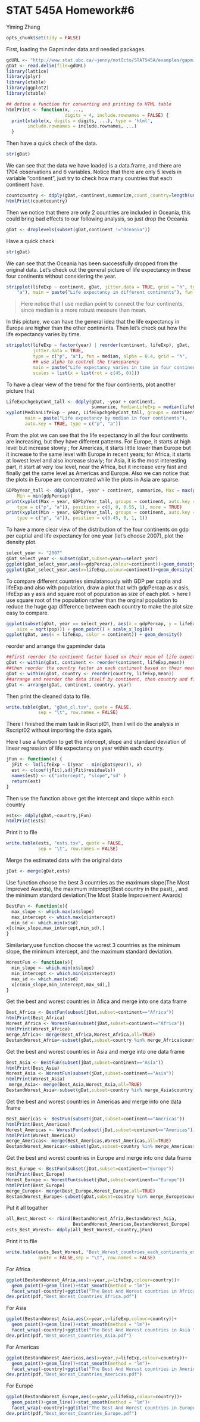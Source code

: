 STAT 545A Homework#6
========================================================
  Yiming Zhang
```r
opts_chunk$set(tidy = FALSE)
```

First, loading the Gapminder data and needed packages.
```r
gdURL <- "http://www.stat.ubc.ca/~jenny/notOcto/STAT545A/examples/gapminder/data/gapminderDataFiveYear.txt"
gDat <- read.delim(file=gdURL)
library(lattice)
library(plyr)
library(xtable)
library(ggplot2)
library(xtable)
```

```r
## define a function for converting and printing to HTML table
htmlPrint <- function(x, ...,
                      digits = 4, include.rownames = FALSE) {
  print(xtable(x, digits = digits, ...), type = 'html',
        include.rownames = include.rownames, ...)
  }

```
Then have a quick check of the data.
```r
str(gDat)
```
We can see that the data we have loaded is a data.frame, and there are 1704 observations and 6 variables. Notice that there are only 5 levels in variable "continent", just try to check how many countries that each continent have.
```r
countcountry <- ddply(gDat,~continent,summarize,count_country=length(unique(country)))
htmlPrint(countcountry)
```
Then we notice that there are only 2 countries are included in Oceania, this could bring bad effects to our following analysis, so just drop the Oceania.
```r
gDat <- droplevels(subset(gDat,continent !="Oceania"))
```
Have a quick check
```r
str(gDat)
```
We can see that the Oceania has been successfully dropped from the original data.
Let's check out the general picture of life expectancy in these four continents without considering the year.
```r
stripplot(lifeExp ~ continent, gDat, jitter.data = TRUE, grid = "h", type = c("p", 
    "a"), main = paste("Life expectancy in different continents"), fun = median)
```
>Here notice that I use median point to connect the four continents, since median is a more robust measure than mean.

In this picture, we can have the general idea that the life expectancy in Europe are higher than the other continents. 
Then let's check out how the life expectancy varies by time.
```r
stripplot(lifeExp ~ factor(year) | reorder(continent, lifeExp), gDat,
          jitter.data = TRUE,
          type = c("p", "a"), fun = median, alpha = 0.4, grid = "h", 
          ## use alpha to control the transparency 
          main = paste("Life expectancy varies in time in four continents"),
          scales = list(x = list(rot = c(45, 0))))
```
To have a clear view of the trend for the four continents, plot another picture that 
```r
LifeExpchgebyCont_tall <- ddply(gDat, ~year + continent, 
                                summarize, MedianLifeExp = median(lifeExp))
xyplot(MedianLifeExp ~ year, LifeExpchgebyCont_tall, groups = continent, 
       main = paste("Life expectancy by median in four continents"),
       auto.key = TRUE, type = c("p", "a"))
```
From the plot we can see that the life expectancy in all the four continents are increasing, but they have different patterns. For Europe, it starts at high level but increase slowly ; for Americas, it starts little lower than Europe but it increase to the same level with Europe in recent years; for Africa, it starts at lowest level and also increase slowly; for Asia, it is the most interesting part, it start at very low level, near the Africa, but it increase very fast and finally get the same level as Americas and Europe. Also we can notice that the plots in Europe are concentrated while the plots in Asia are sparse. 

```r
GDPbyYear_tall <- ddply(gDat, ~year + continent, summarize, Max = max(gdpPercap), 
    Min = min(gdpPercap))
print(xyplot(Max ~ year, GDPbyYear_tall, groups = continent, auto.key = TRUE, 
    type = c("p", "a")), position = c(0, 0, 0.55, 1), more = TRUE)
print(xyplot(Min ~ year, GDPbyYear_tall, groups = continent, auto.key = TRUE, 
    type = c("p", "a")), position = c(0.45, 0, 1, 1))
```

To have a more clear view of the distribution of the four continents on gdp per captial and life expectancy for one year (let's choose 2007), plot the density plot.
```r
select_year <- "2007"
gDat_select_year <- subset(gDat,subset=year==select_year)
ggplot(gDat_select_year,aes(x=gdpPercap,colour=continent))+geom_density()
ggplot(gDat_select_year,aes(x=lifeExp,colour=continent))+geom_density()
```
To compare different countries simulatanously with GDP per captia and lifeExp and also with population, draw a plot that with gdpPercap as x asis, lifeExp as y asis and square root of population as size of each plot.
> here I use square root of the population rather than the orginal population to reduce the huge gap difference between each country to make the plot size easy to compare. 
```r
ggplot(subset(gDat, year == select_year), aes(x = gdpPercap, y = lifeExp, colour = continent, 
    size = sqrt(pop))) + geom_point() + scale_x_log10()
ggplot(gDat, aes(x = lifeExp, color = continent)) + geom_density()
```

reorder and arrange the gapminder data
```r
##first reorder the continent factor based on their mean of life expectancy
gDat <- within(gDat, continent <- reorder(continent, lifeExp,mean))
##then reorder the country factor in each continent based on their mean of life expectancy
gDat <- within(gDat, country <- reorder(country, lifeExp,mean))
##arrange and reorder the data itself by continent, then country and finally year
gDat <- arrange(gDat, continent, country, year)
```
Then print the cleaned data to file.
```r
write.table(gDat, "gDat_cl.tsv", quote = FALSE,
            sep = "\t", row.names = FALSE)
```
There I finished the main task in Rscript01, then I will do the analysis in Rscript02 without importing the data again. 

Here I use a function to get the intercept, slope and standard deviation of linear regression of life expectancy on year within each country.
```r
jFun <- function(x) {
  jFit <- lm(lifeExp ~ I(year - min(gDat$year)), x)
  est <- c(coef(jFit),sd(jFit$residuals))
  names(est) <- c("intercept", "slope","sd" )
  return(est)
}
```
Then use the function above get the intercept and slope within each country
```r
ests<- ddply(gDat,~country,jFun)
htmlPrint(ests)
```

Print it to file
```r
write.table(ests, "ests.tsv", quote = FALSE,
            sep = "\t", row.names = FALSE)
```

Merge the estimated data with the original data
```r
jDat <- merge(gDat,ests)
```

Use function choose the best 3 countries as the maximum slope(The Most Improved Awards), the maximum intercept(Best country in the past), , and the minimum standard deviation(The Most Stable Improvement Awards)
```r
BestFun <- function(x){
  max_slope <- which.max(x$slope)
  max_intercept <- which.max(x$intercept)
  min_sd <- which.min(x$sd)
x[c(max_slope,max_intercept,min_sd),]
}
```

Similariary,use function choose the worest 3 countries as the minimum slope, the minimum intercept, and the maximum standard deviation.
```r
WorestFun <- function(x){
  min_slope <- which.min(x$slope)
  min_intercept <- which.min(x$intercept)
  max_sd <- which.max(x$sd)
  x[c(min_slope,min_intercept,max_sd),]
}
```
Get the best and worest countries in Afica and merge into one data frame
```r
Best_Africa <- BestFun(subset(jDat,subset=continent=="Africa"))
htmlPrint(Best_Africa)
Worest_Africa <- WorestFun(subset(jDat,subset=continent=="Africa"))
htmlPrint(Worest_Africa)
merge_Africa<- merge(Best_Africa,Worest_Africa,all=TRUE)
BestandWorest_Afria<-subset(gDat,subset=country %in% merge_Africa$country)
```
Get the best and worest countries in Asia and merge into one data frame
```r
Best_Asia <- BestFun(subset(jDat,subset=continent=="Asia"))
htmlPrint(Best_Asia)
Worest_Asia <- WorestFun(subset(jDat,subset=continent=="Asia"))
htmlPrint(Worest_Asia)
 merge_Asia<- merge(Best_Asia,Worest_Asia,all=TRUE)
BestandWorest_Asia<-subset(gDat,subset=country %in% merge_Asia$country)
```
Get the best and worest countries in Americas and merge into one data frame
```r
Best_Americas <- BestFun(subset(jDat,subset=continent=="Americas"))
htmlPrint(Best_Americas)
Worest_Americas <- WorestFun(subset(jDat,subset=continent=="Americas"))
htmlPrint(Worest_Americas)
merge_Americas<- merge(Best_Americas,Worest_Americas,all=TRUE)
BestandWorest_Americas<-subset(gDat,subset=country %in% merge_Americas$country)
```
Get the best and worest countries in Europe and merge into one data frame
```r
Best_Europe <- BestFun(subset(jDat,subset=continent=="Europe"))
htmlPrint(Best_Europe)
Worest_Europe <- WorestFun(subset(jDat,subset=continent=="Europe"))
htmlPrint(Best_Europe)
merge_Europe<- merge(Best_Europe,Worest_Europe,all=TRUE)
BestandWorest_Europe<-subset(gDat,subset=country %in% merge_Europe$country)
```

Put it all togather
```r
all_Best_Worest <- rbind(BestandWorest_Afria,BestandWorest_Asia,
                         BestandWorest_Americas,BestandWorest_Europe)
ests_Best_Worest<- ddply(all_Best_Worest,~country,jFun)
```
Print it to file
```r
write.table(ests_Best_Worest, "Best_Worest_countries_each_continents_estimation.tsv", 
            quote = FALSE,sep = "\t", row.names = FALSE)
```
For Africa
```r
ggplot(BestandWorest_Afria,aes(x=year,y=lifeExp,colour=country))+
  geom_point()+geom_line()+stat_smooth(method = "lm")+
  facet_wrap(~country)+ggtitle("The Best And Worest countries in Africa ")
dev.print(pdf,"Best_Worest_Countries_Africa.pdf")
```
For Asia
```r
ggplot(BestandWorest_Asia,aes(x=year,y=lifeExp,colour=country))+
  geom_point()+geom_line()+stat_smooth(method = "lm")+
  facet_wrap(~country)+ggtitle("The Best And Worest countries in Asia ")
dev.print(pdf,"Best_Worest_Countries_Asia.pdf")
```
For Americas
```r
ggplot(BestandWorest_Americas,aes(x=year,y=lifeExp,colour=country))+
  geom_point()+geom_line()+stat_smooth(method = "lm")+
  facet_wrap(~country)+ggtitle("The Best And Worest countries in Americas ")
dev.print(pdf,"Best_Worest_Countries_Americas.pdf")
```
For Europe
```r
ggplot(BestandWorest_Europe,aes(x=year,y=lifeExp,colour=country))+
  geom_point()+geom_line()+stat_smooth(method = "lm")+
  facet_wrap(~country)+ggtitle("The Best And Worest countries in Europe ")
dev.print(pdf,"Best_Worest_Countries_Europe.pdf")
```
